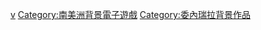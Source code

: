 [[Category:各国背景电子游戏|v]]
[[Category:南美洲背景電子遊戲|Category:南美洲背景電子遊戲]]
[[Category:委內瑞拉背景作品|Category:委內瑞拉背景作品]]